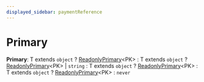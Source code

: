 ```yaml
---
displayed_sidebar: paymentReference
---
```



# Primary

 **Primary**: T extends `object` ? [ReadonlyPrimary](payment.ReadonlyPrimary.mdx)&#60;PK&#62; : T extends `object` ? [ReadonlyPrimary](payment.ReadonlyPrimary.mdx)&#60;PK&#62; \| `string` : T extends `object` ? [ReadonlyPrimary](payment.ReadonlyPrimary.mdx)&#60;PK&#62; : T extends `object` ? [ReadonlyPrimary](payment.ReadonlyPrimary.mdx)&#60;PK&#62; : `never`
